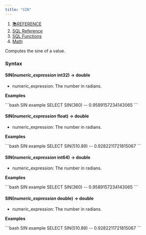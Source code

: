 ```yaml
---
title: "SIN"
---
```


1. [📚REFERENCE](/reference)
2. [SQL Reference](/reference/sql-reference)
3. [SQL Functions](/reference/sql-reference/all-functions)
4. [Math](/reference/sql-reference/all-functions/math)

Computes the sine of a value.

### Syntax

#### SIN(*numeric\_expression* int32) → double

* numeric\_expression: The number in radians.

**Examples**

<CodeGroup>
  ```bash SIN example
  SELECT SIN(360)
  -- 0.9589157234143065
  ```
</CodeGroup>

#### SIN(*numeric\_expression* float) → double

* numeric\_expression: The number in radians.

**Examples**

<CodeGroup>
  ```bash SIN example
  SELECT SIN(510.89)
  -- 0.9282211721815067
  ```
</CodeGroup>

#### SIN(*numeric\_expression* int64) → double

* numeric\_expression: The number in radians.

**Examples**

<CodeGroup>
  ```bash SIN example
  SELECT SIN(360)
  -- 0.9589157234143065
  ```
</CodeGroup>

#### SIN(*numeric\_expression* double) → double

* numeric\_expression: The number in radians.

**Examples**

<CodeGroup>
  ```bash SIN example
  SELECT SIN(510.89)
  -- 0.9282211721815067
  ```
</CodeGroup>

